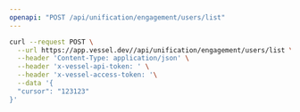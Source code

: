 ```yaml
---
openapi: "POST /api/unification/engagement/users/list"
---
```


<RequestExample>

```bash Request
curl --request POST \
  --url https://app.vessel.dev//api/unification/engagement/users/list \
  --header 'Content-Type: application/json' \
  --header 'x-vessel-api-token: ' \
  --header 'x-vessel-access-token: '\
  --data '{
  "cursor": "123123"
}'
```

</RequestExample>
